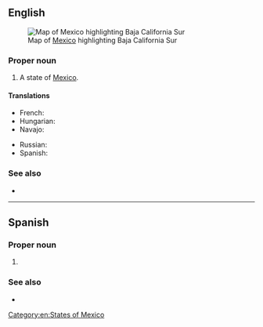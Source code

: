 ==English==
[[File:Mexico map, MX-BCS.svg|thumb|Map of [[Mexico]] highlighting Baja California Sur]]

===Proper noun===
{{en-proper noun|head=Baja California Sur}}

# A state of [[Mexico]].

====Translations====
{{trans-top|state of Mexico}}
* French: {{t|fr|Basse-Californie du Sud}}
* Hungarian: {{t|hu|Déli-Alsó-Kalifornia}}
* Navajo: {{t|nv|Shádiʼááhjí Ayaaí Ahééháshį́į́h Hahoodzo}}
{{trans-mid}}
* Russian: {{t|ru|Ю́жная Ни́жняя Калифо́рния|f}}
* Spanish: {{t+|es|Baja California Sur|f}}
{{trans-bottom}}

===See also===
* {{pedialite}}

[[Category:en:States of Mexico]]

----

==Spanish==

===Proper noun===
{{es-proper noun|f}}

# {{place|es|state|c/Mexico}}

===See also===
* {{pedialite|lang=es}}